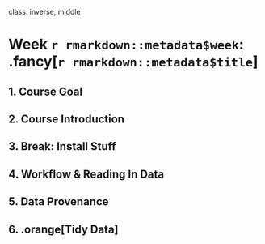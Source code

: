 
class: inverse, middle

# Week `r rmarkdown::metadata$week`: .fancy[`r rmarkdown::metadata$title`]

## 1. Course Goal
## 2. Course Introduction
## 3. Break: Install Stuff
## 4. Workflow & Reading In Data
## 5. Data Provenance
## 6. .orange[Tidy Data]
